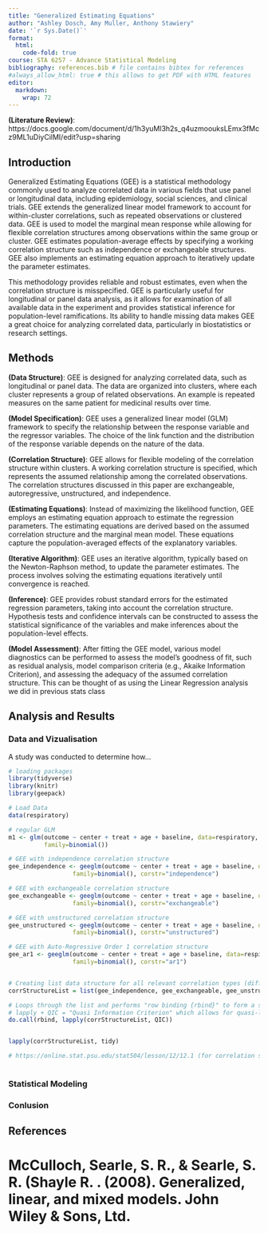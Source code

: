 ```yaml
---
title: "Generalized Estimating Equations"
author: "Ashley Dosch, Amy Muller, Anthony Stawiery"
date: '`r Sys.Date()`'
format:
  html:
    code-fold: true
course: STA 6257 - Advance Statistical Modeling
bibliography: references.bib # file contains bibtex for references
#always_allow_html: true # this allows to get PDF with HTML features
editor: 
  markdown: 
    wrap: 72
---
```


**(Literature Review)**: https://docs.google.com/document/d/1h3yuMl3h2s_q4uzmoouksLEmx3fMcz9ML1uDiyCilMI/edit?usp=sharing

## Introduction

  Generalized Estimating Equations (GEE) is a statistical methodology commonly used to analyze correlated data in various fields that use panel or longitudinal data, including epidemiology, social sciences, and clinical trials. GEE extends the generalized linear model framework to account for within-cluster correlations, such as repeated observations or clustered data. GEE is used to model the marginal mean response while allowing for flexible correlation structures among observations within the same group or cluster. GEE estimates population-average effects by specifying a working correlation structure such as independence or exchangeable structures. GEE also implements an estimating equation approach to iteratively update the parameter estimates.
    
  This methodology provides reliable and robust estimates, even when the correlation structure is misspecified. GEE is particularly useful for longitudinal or panel data analysis, as it allows for examination of all available data in the experiment and provides statistical inference for population-level ramifications. Its ability to handle missing data makes GEE a great choice for analyzing correlated data, particularly in biostatistics or research settings.


## Methods

**(Data Structure)**: GEE is designed for analyzing correlated data, such as longitudinal or panel data. The data are organized into clusters, where each cluster represents a group of related observations. An example is repeated measures on the same patient for medicinal results over time.

**(Model Specification)**: GEE uses a generalized linear model (GLM) framework to specify the relationship between the response variable and the regressor variables. The choice of the link function and the distribution of the response variable depends on the nature of the data.

**(Correlation Structure)**: GEE allows for flexible modeling of the correlation structure within clusters. A working correlation structure is specified, which represents the assumed relationship among the correlated observations. The correlation structures discussed in this paper are exchangeable, autoregressive, unstructured, and independence.

**(Estimating Equations)**: Instead of maximizing the likelihood function, GEE employs an estimating equation approach to estimate the regression parameters. The estimating equations are derived based on the assumed correlation structure and the marginal mean model. These equations capture the population-averaged effects of the explanatory variables.

**(Iterative Algorithm)**: GEE uses an iterative algorithm, typically based on the Newton-Raphson method, to update the parameter estimates. The process involves solving the estimating equations iteratively until convergence is reached.

**(Inference)**: GEE provides robust standard errors for the estimated regression parameters, taking into account the correlation structure. Hypothesis tests and confidence intervals can be constructed to assess the statistical significance of the variables and make inferences about the population-level effects.

**(Model Assessment)**: After fitting the GEE model, various model diagnostics can be performed to assess the model's goodness of fit, such as residual analysis, model comparison criteria (e.g., Akaike Information Criterion), and assessing the adequacy of the assumed correlation structure. This can be thought of as using the Linear Regression analysis we did in previous stats class


## Analysis and Results

### Data and Vizualisation

A study was conducted to determine how...

```r

# loading packages 
library(tidyverse)
library(knitr)
library(geepack)
```

```r
# Load Data
data(respiratory)

# regular GLM
m1 <- glm(outcome ~ center + treat + age + baseline, data=respiratory,                
          family=binomial())     

# GEE with independence correlation structure
gee_independence <- geeglm(outcome ~ center + treat + age + baseline, data=respiratory, id=id, 
                  family=binomial(), corstr="independence")

# GEE with exchangeable correlation structure
gee_exchangeable <- geeglm(outcome ~ center + treat + age + baseline, data=respiratory, id=id, 
                  family=binomial(), corstr="exchangeable")

# GEE with unstructured correlation structure
gee_unstructured <- geeglm(outcome ~ center + treat + age + baseline, data=respiratory, id=id, 
                  family=binomial(), corstr="unstructured")

# GEE with Auto-Regressive Order 1 correlation structure
gee_ar1 <- geeglm(outcome ~ center + treat + age + baseline, data=respiratory, id=id, 
                  family=binomial(), corstr="ar1")  


# Creating list data structure for all relevant correlation types (different GEE models)
corrStructureList = list(gee_independence, gee_exchangeable, gee_unstructured, gee_ar1)

# Loops through the list and performs "row binding {rbind}" to form a single batch
# lapply + QIC = "Quasi Information Criterion" which allows for quasi-likelihood under the independence model
do.call(rbind, lapply(corrStructureList, QIC))


lapply(corrStructureList, tidy)

# https://online.stat.psu.edu/stat504/lesson/12/12.1 (for correlation structure information)
  

```

### Statistical Modeling

### Conlusion

## References


#  McCulloch, Searle, S. R., & Searle, S. R. (Shayle R. . (2008). Generalized, linear, and mixed models. John Wiley & Sons, Ltd.
